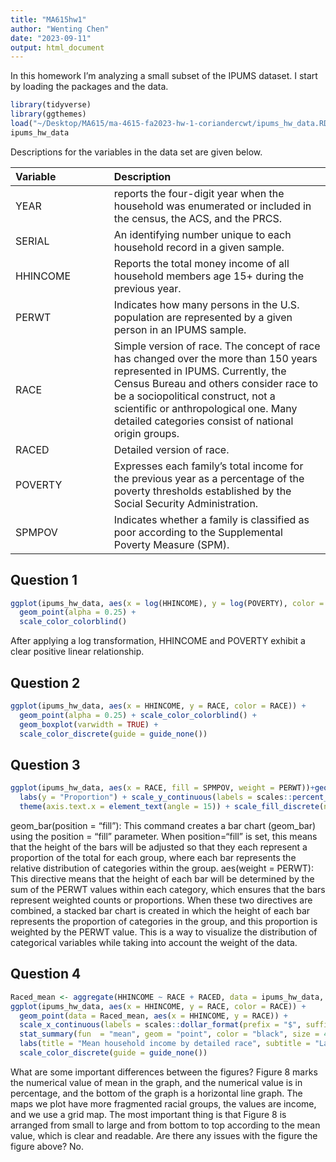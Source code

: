 ```yaml
---
title: "MA615hw1"
author: "Wenting Chen"
date: "2023-09-11"
output: html_document
---
```


In this homework I'm analyzing a small subset of the IPUMS dataset.
I start by loading the packages and the data.

```r
library(tidyverse)
library(ggthemes)
load("~/Desktop/MA615/ma-4615-fa2023-hw-1-coriandercwt/ipums_hw_data.RData")
ipums_hw_data
```
Descriptions for the variables in the data set are given below.

| Variable | Description       |
|:--------|:-------------------|
|YEAR     | reports the four-digit year when the household was enumerated or included in the census, the ACS, and the PRCS. |
|SERIAL   | An identifying number unique to each household record in a given sample. |
|HHINCOME | Reports the total money income of all household members age 15+ during the previous year. |
|PERWT    | Indicates how many persons in the U.S. population are represented by a given person in an IPUMS sample. |
|RACE     | Simple version of race. The concept of race has changed over the more than 150 years represented in IPUMS. Currently, the Census Bureau and others consider race to be a sociopolitical construct, not a scientific or anthropological one. Many detailed categories consist of national origin groups. |
|RACED    | Detailed version of race.  |
|POVERTY  | Expresses each family's total income for the previous year as a percentage of the poverty thresholds established by the Social Security Administration. |
|SPMPOV   | Indicates whether a family is classified as poor according to the Supplemental Poverty Measure (SPM). |

## Question 1
```r
ggplot(ipums_hw_data, aes(x = log(HHINCOME), y = log(POVERTY), color = RACE)) +
  geom_point(alpha = 0.25) +
  scale_color_colorblind()
```

After applying a log transformation, HHINCOME and POVERTY exhibit a clear positive linear relationship.

## Question 2
```r
ggplot(ipums_hw_data, aes(x = HHINCOME, y = RACE, color = RACE)) +
  geom_point(alpha = 0.25) + scale_color_colorblind() + 
  geom_boxplot(varwidth = TRUE) +
  scale_color_discrete(guide = guide_none())
```

## Question 3
```r
ggplot(ipums_hw_data, aes(x = RACE, fill = SPMPOV, weight = PERWT))+geom_bar(position = "fill") +
  labs(y = "Proportion") + scale_y_continuous(labels = scales::percent_format()) +
  theme(axis.text.x = element_text(angle = 15)) + scale_fill_discrete(name=NULL)
```

geom_bar(position = "fill"): This command creates a bar chart (geom_bar) using the position = "fill" parameter. When position="fill" is set, this means that the height of the bars will be adjusted so that they each represent a proportion of the total for each group, where each bar represents the relative distribution of categories within the group.
aes(weight = PERWT): This directive means that the height of each bar will be determined by the sum of the PERWT values within each category, which ensures that the bars represent weighted counts or proportions.
When these two directives are combined, a stacked bar chart is created in which the height of each bar represents the proportion of categories in the group, and this proportion is weighted by the PERWT value. This is a way to visualize the distribution of categorical variables while taking into account the weight of the data.

## Question 4
```r
Raced_mean <- aggregate(HHINCOME ~ RACE + RACED, data = ipums_hw_data, FUN = mean)
ggplot(ipums_hw_data, aes(x = HHINCOME, y = RACE, color = RACE)) + 
  geom_point(data = Raced_mean, aes(x = HHINCOME, y = RACE)) + 
  scale_x_continuous(labels = scales::dollar_format(prefix = "$", suffix = "k", scale = 0.001)) +
  stat_summary(fun  = "mean", geom = "point", color = "black", size = 4, alpha = 0.35) + 
  labs(title = "Mean household income by detailed race", subtitle = "Large grey dots are means for simplified race variable", x = "mean household income", y = "") + 
  scale_color_discrete(guide = guide_none())
```

What are some important differences between the figures?
Figure 8 marks the numerical value of mean in the graph, and the numerical value is in percentage, and the bottom of the graph is a horizontal line graph. The maps we plot have more fragmented racial groups, the values are income, and we use a grid map. The most important thing is that Figure 8 is arranged from small to large and from bottom to top according to the mean value, which is clear and readable.
Are there any issues with the figure the figure above?
No.